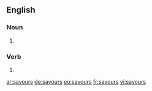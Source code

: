 ==English==

===Noun===
{{head|en|plural}}

# {{plural of|savour|lang=en}}

===Verb===
{{head|en|verb form}}

# {{en-third-person singular of|savour}}

[[ar:savours]]
[[de:savours]]
[[eo:savours]]
[[fr:savours]]
[[vi:savours]]